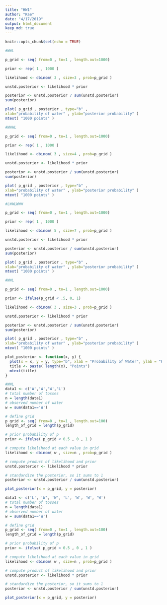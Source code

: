 ```yaml
---
title: "HW1"
author: "Kae"
date: "4/17/2019"
output: html_document
keep_md: true 
---
```


```r
knitr::opts_chunk$set(echo = TRUE)
```

```r
#WWL

p_grid <- seq( from=0 , to=1 , length.out=1000)

prior <- rep( 1 , 1000 )

likelihood <- dbinom( 3 , size=3 , prob=p_grid )

unstd.posterior <- likelihood * prior

posterior <- unstd.posterior / sum(unstd.posterior)
sum(posterior)

plot( p_grid , posterior , type="b" ,
xlab="probability of water" , ylab="posterior probability" )
mtext( "1000 points" )
```
```r
#WWWL

p_grid <- seq( from=0 , to=1 , length.out=1000)

prior <- rep( 1 , 1000 )

likelihood <- dbinom( 3 , size=4 , prob=p_grid )

unstd.posterior <- likelihood * prior

posterior <- unstd.posterior / sum(unstd.posterior)
sum(posterior)

plot( p_grid , posterior , type="b" ,
xlab="probability of water" , ylab="posterior probability" )
mtext( "1000 points" )
```

```r
#LWWLWWW

p_grid <- seq( from=0 , to=1 , length.out=1000)

prior <- rep( 1 , 1000 )

likelihood <- dbinom( 5 , size=7 , prob=p_grid )

unstd.posterior <- likelihood * prior

posterior <- unstd.posterior / sum(unstd.posterior)
sum(posterior)

plot( p_grid , posterior , type="b" ,
xlab="probability of water" , ylab="posterior probability" )
mtext( "1000 points" )
```
```r
#WWL

p_grid <- seq( from=0 , to=1 , length.out=1000)

prior <- ifelse(p_grid < .5, 0, 1)

likelihood <- dbinom( 3 , size=3 , prob=p_grid )

unstd.posterior <- likelihood * prior

posterior <- unstd.posterior / sum(unstd.posterior)
sum(posterior)

plot( p_grid , posterior , type="b" ,
xlab="probability of water" , ylab="posterior probability" )
mtext( "1000 points" )
```
```r

plot_posterior <- function(x, y) {
  plot(x = x, y = y, type="b", xlab = "Probability of Water", ylab = "Posterior Probability")
  title <- paste( length(x), "Points")
  mtext(title)
}

#WWL
data1 <- c('W','W','W','L')
# total number of tosses
n = length(data1) 
# observed number of water
w = sum(data1=='W')  

# define grid
p_grid <- seq( from=0 , to=1 , length.out=100)
length_of_grid = length(p_grid)

# prior probability of p
prior <- ifelse( p_grid < 0.5 , 0 , 1 ) 

# compute likelihood at each value in grid
likelihood <- dbinom( w , size=n , prob=p_grid )

# compute product of likelihood and prior
unstd.posterior <- likelihood * prior

# standardize the posterior, so it sums to 1
posterior <- unstd.posterior / sum(unstd.posterior)

plot_posterior(x = p_grid, y = posterior)
```

```r
data1 <- c('L', 'W', 'W', 'L', 'W', 'W', 'W')
# total number of tosses
n = length(data1)
# observed number of water
w = sum(data1=='W') 

# define grid
p_grid <- seq( from=0 , to=1 , length.out=100)
length_of_grid = length(p_grid)

# prior probability of p
prior <- ifelse( p_grid < 0.5 , 0 , 1 )  

# compute likelihood at each value in grid
likelihood <- dbinom( w , size=n , prob=p_grid )

# compute product of likelihood and prior
unstd.posterior <- likelihood * prior

# standardize the posterior, so it sums to 1
posterior <- unstd.posterior / sum(unstd.posterior)

plot_posterior(x = p_grid, y = posterior)
```